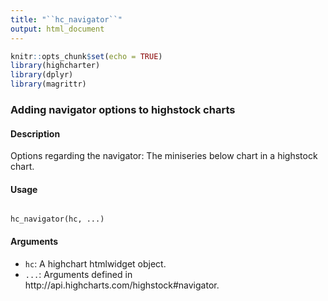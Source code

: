 ```yaml
---
title: "``hc_navigator``"
output: html_document
---
```


```r
knitr::opts_chunk$set(echo = TRUE)
library(highcharter)
library(dplyr)
library(magrittr)
```

### Adding navigator options to highstock charts

#### Description 

Options regarding the navigator: The miniseries below chart in a highstock chart.

#### Usage
<pre><code>
hc_navigator(hc, ...)
</code></pre>

#### Arguments 

* ``hc ``: A highchart htmlwidget object.
* ``...``: Arguments defined in http://api.highcharts.com/highstock#navigator.



